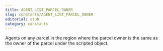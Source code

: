 ```yaml
---
title: AGENT_LIST_PARCEL_OWNER
slug: constants/AGENT_LIST_PARCEL_OWNER
editorial: stub
category: constants
---
```


<LSLConstant
	name="AGENT_LIST_PARCEL_OWNER"
	type="integer"
	value="2"
/>

Agents on any parcel in the region where the parcel owner is the same as the owner of the parcel under the scripted object.
